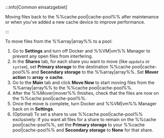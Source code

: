 :::info[Common einsatzgebiet]

Moving files back to the %%cache pool|cache-pool%% after maintenance or when you've added a new cache device to improve performance.

:::

To move files from the %%array|array%% to a pool:

1. Go to **Settings** and turn off Docker and %%VM|vm%% Manager to prevent any open files from interfering.
2. In the **Shares** tab, for each share you want to move (like `appdata` or `system`), set **Primary storage** to the destination %%cache pool|cache-pool%% and **Secondary storage** to the %%array|array%%. Set **Mover action** to **array → cache**.
3. Go to the **Main** tab and click **Move Now** to start moving files from the %%array|array%% to the %%cache pool|cache-pool%%.
4. After the %%Mover|mover%% finishes, check that the files are now on the %%cache pool|cache-pool%%.
5. Once the move is complete, turn Docker and %%VM|vm%% Manager back on in **Settings**.
6. (Optional) To set a share to use %%cache pool|cache-pool%% exclusively: If you want all files for a share to remain on the %%cache pool|cache-pool%%, set the **Primary storage** to your %%cache pool|cache-pool%% and **Secondary storage** to **None** for that share.
